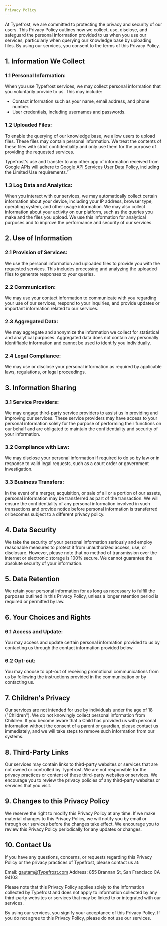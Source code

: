```yaml
---
Privacy Policy
---
```


At Typefrost, we are committed to protecting the privacy and security of our users. This Privacy Policy outlines how we collect, use, disclose, and safeguard the personal information provided to us when you use our services, particularly when querying our knowledge base by uploading files. By using our services, you consent to the terms of this Privacy Policy.

## 1. Information We Collect

### 1.1 Personal Information:

When you use Typefrost services, we may collect personal information that you voluntarily provide to us. This may include:

- Contact information such as your name, email address, and phone number.
- User credentials, including usernames and passwords.

### 1.2 Uploaded Files:

To enable the querying of our knowledge base, we allow users to upload files. These files may contain personal information. We treat the contents of these files with strict confidentiality and only use them for the purpose of providing the requested services.

Typefrost's use and transfer to any other app of information received from Google APIs will adhere to [Google API Services User Data Policy](https://developers.google.com/terms/api-services-user-data-policy#additional_requirements_for_specific_api_scopes), including the Limited Use requirements.” 

### 1.3 Log Data and Analytics:

When you interact with our services, we may automatically collect certain information about your device, including your IP address, browser type, operating system, and other usage information. We may also collect information about your activity on our platform, such as the queries you make and the files you upload. We use this information for analytical purposes and to improve the performance and security of our services.

## 2. Use of Information

### 2.1 Provision of Services:

We use the personal information and uploaded files to provide you with the requested services. This includes processing and analyzing the uploaded files to generate responses to your queries.

### 2.2 Communication:

We may use your contact information to communicate with you regarding your use of our services, respond to your inquiries, and provide updates or important information related to our services.

### 2.3 Aggregated Data:

We may aggregate and anonymize the information we collect for statistical and analytical purposes. Aggregated data does not contain any personally identifiable information and cannot be used to identify you individually.

### 2.4 Legal Compliance:

We may use or disclose your personal information as required by applicable laws, regulations, or legal proceedings.

## 3. Information Sharing

### 3.1 Service Providers:

We may engage third-party service providers to assist us in providing and improving our services. These service providers may have access to your personal information solely for the purpose of performing their functions on our behalf and are obligated to maintain the confidentiality and security of your information.

### 3.2 Compliance with Law:

We may disclose your personal information if required to do so by law or in response to valid legal requests, such as a court order or government investigation.

### 3.3 Business Transfers:

In the event of a merger, acquisition, or sale of all or a portion of our assets, personal information may be transferred as part of the transaction. We will ensure the confidentiality of any personal information involved in such transactions and provide notice before personal information is transferred or becomes subject to a different privacy policy.

## 4. Data Security

We take the security of your personal information seriously and employ reasonable measures to protect it from unauthorized access, use, or disclosure. However, please note that no method of transmission over the internet or electronic storage is 100% secure. We cannot guarantee the absolute security of your information.

## 5. Data Retention

We retain your personal information for as long as necessary to fulfill the purposes outlined in this Privacy Policy, unless a longer retention period is required or permitted by law.

## 6. Your Choices and Rights

### 6.1 Access and Update:

You may access and update certain personal information provided to us by contacting us through the contact information provided below.

### 6.2 Opt-out:

You may choose to opt-out of receiving promotional communications from us by following the instructions provided in the communication or by contacting us.

## 7. Children's Privacy

Our services are not intended for use by individuals under the age of 18 ("Children"). We do not knowingly collect personal information from Children. If you become aware that a Child has provided us with personal information without the consent of a parent or guardian, please contact us immediately, and we will take steps to remove such information from our systems.

## 8. Third-Party Links

Our services may contain links to third-party websites or services that are not owned or controlled by Typefrost. We are not responsible for the privacy practices or content of these third-party websites or services. We encourage you to review the privacy policies of any third-party websites or services that you visit.

## 9. Changes to this Privacy Policy

We reserve the right to modify this Privacy Policy at any time. If we make material changes to this Privacy Policy, we will notify you by email or through our services before the changes take effect. We encourage you to review this Privacy Policy periodically for any updates or changes.

## 10. Contact Us

If you have any questions, concerns, or requests regarding this Privacy Policy or the privacy practices of Typefrost, please contact us at:

Email: gautam@Typefrost.com
Address: 855 Brannan St, San Francisco CA 94103

Please note that this Privacy Policy applies solely to the information collected by Typefrost and does not apply to information collected by any third-party websites or services that may be linked to or integrated with our services.

By using our services, you signify your acceptance of this Privacy Policy. If you do not agree to this Privacy Policy, please do not use our services.
